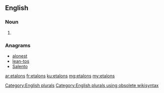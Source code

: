 ==English==

===Noun===
{{head|en}}

# {{plural of|etalon}}

===Anagrams===
* [[alonest#English|alonest]]
* [[lean-tos#English|lean-tos]]
* [[Salento#English|Salento]]

[[Category:English plurals]][[Category:English plurals using obsolete wikisyntax]]

[[ar:etalons]]
[[fr:etalons]]
[[ku:etalons]]
[[mg:etalons]]
[[my:etalons]]